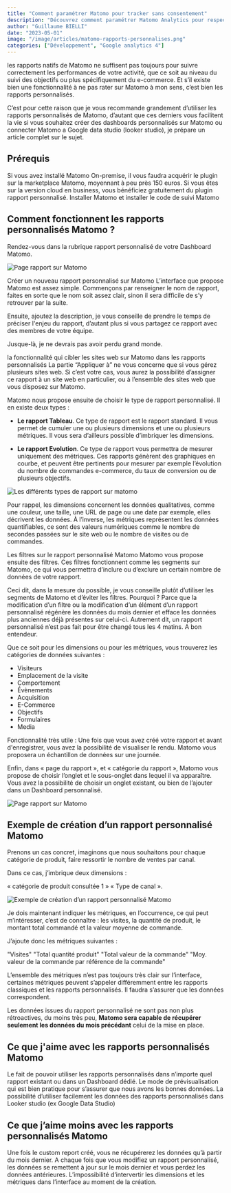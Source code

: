 ```yaml
---
title: "Comment paramétrer Matomo pour tracker sans consentement"
description: "Découvrez comment paramétrer Matomo Analytics pour respecter le RGPD et vous permettre de suivre vos utilisateurs sur votre site web en étant exempté du recueil de consentement."
author: "Guillaume BIELLI"
date: "2023-05-01"
image: "/image/articles/matomo-rapports-personnalises.png"
categories: ["Développement", "Google analytics 4"]
---
```


les rapports natifs de Matomo ne suffisent pas toujours pour suivre correctement les performances de votre activité, que ce soit au niveau du suivi des objectifs ou plus spécifiquement du e-commerce. Et s’il existe bien une fonctionnalité à ne pas rater sur Matomo à mon sens, c’est bien les rapports personnalisés.

C’est pour cette raison que je vous recommande grandement d’utiliser les rapports personnalisés de Matomo, d’autant que ces derniers vous facilitent la vie si vous souhaitez créer des dashboards personnalisés sur Matomo ou connecter Matomo a Google data studio (looker studio), je prépare un article complet sur le sujet.

## Prérequis

Si vous avez installé Matomo On-premise, il vous faudra acquérir le plugin sur la marketplace Matomo, moyennant à peu près 150 euros.
Si vous êtes sur la version cloud en business, vous bénéficiez gratuitement du plugin rapport personnalisé.
Installer Matomo et installer le code de suivi Matomo

## Comment fonctionnent les rapports personnalisés Matomo ?

Rendez-vous dans la rubrique rapport personnalisé de votre Dashboard Matomo.

![Page rapport sur Matomo](/image/articles/creer-un-nouveau-rapport.png)

Créer un nouveau rapport personnalisé sur Matomo
L’interface que propose Matomo est assez simple. Commençons par renseigner le nom de rapport, faites en sorte que le nom soit assez clair, sinon il sera difficile de s’y retrouver par la suite.

Ensuite, ajoutez la description, je vous conseille de prendre le temps de préciser l'enjeu du rapport, d’autant plus si vous partagez ce rapport avec des membres de votre équipe.

Jusque-là, je ne devrais pas avoir perdu grand monde.

la fonctionnalité qui cibler les sites web sur Matomo dans les rapports personnalisés
La partie “Appliquer à” ne vous concerne que si vous gérez plusieurs sites web. Si c’est votre cas, vous aurez la possibilité d’assigner ce rapport à un site web en particulier, ou à l’ensemble des sites web que vous disposez sur Matomo.

Matomo nous propose ensuite de choisir le type de rapport personnalisé. Il en existe deux types :

- **Le rapport Tableau**. Ce type de rapport est le rapport standard. Il vous permet de cumuler une ou plusieurs dimensions et une ou plusieurs métriques. Il vous sera d’ailleurs possible d’imbriquer les dimensions.

- **Le rapport Evolution**. Ce type de rapport vous permettra de mesurer uniquement des métriques. Ces rapports génèrent des graphiques en courbe, et peuvent être pertinents pour mesurer par exemple l’évolution du nombre de commandes e-commerce, du taux de conversion ou de plusieurs objectifs.

![Les différents types de rapport sur matomo](/image/articles/type-de-rapport-matomo.png)

Pour rappel, les dimensions concernent les données qualitatives, comme une couleur, une taille, une URL de page ou une date par exemple, elles décrivent les données. À l’inverse, les métriques représentent les données quantifiables, ce sont des valeurs numériques comme le nombre de secondes passées sur le site web ou le nombre de visites ou de commandes.

Les filtres sur le rapport personnalisé Matomo
Matomo vous propose ensuite des filtres. Ces filtres fonctionnent comme les segments sur Matomo, ce qui vous permettra d’inclure ou d’exclure un certain nombre de données de votre rapport.

Ceci dit, dans la mesure du possible, je vous conseille plutôt d’utiliser les segments de Matomo et d’éviter les filtres. Pourquoi ? Parce que la modification d’un filtre ou la modification d’un élément d’un rapport personnalisé régénère les données du mois dernier et efface les données plus anciennes déjà présentes sur celui-ci. Autrement dit, un rapport personnalisé n’est pas fait pour être changé tous les 4 matins. A bon entendeur.

Que ce soit pour les dimensions ou pour les métriques, vous trouverez les catégories de données suivantes :

- Visiteurs
- Emplacement de la visite
- Comportement
- Évènements
- Acquisition
- E-Commerce
- Objectifs
- Formulaires
- Media

Fonctionnalité très utile : Une fois que vous avez créé votre rapport et avant d'enregistrer, vous avez la possibilité de visualiser le rendu. Matomo vous proposera un échantillon de données sur une journée.

Enfin, dans « page du rapport », et « catégorie du rapport », Matomo vous propose de choisir l’onglet et le sous-onglet dans lequel il va apparaître. Vous avez la possibilité de choisir un onglet existant, ou bien de l’ajouter dans un Dashboard personnalisé.

![Page rapport sur Matomo](/image/articles/page-rapport-matomo.png)

## Exemple de création d’un rapport personnalisé Matomo

Prenons un cas concret, imaginons que nous souhaitons pour chaque catégorie de produit, faire ressortir le nombre de ventes par canal.

Dans ce cas, j’imbrique deux dimensions :

« catégorie de produit consultée 1 »
« Type de canal ».

![Exemple de création d’un rapport personnalisé Matomo](/image/articles/Dimension-personnalise.jpg)

Je dois maintenant indiquer les métriques, en l’occurrence, ce qui peut m’intéresser, c’est de connaître : les visites, la quantité de produit, le montant total commandé et la valeur moyenne de commande.

J’ajoute donc les métriques suivantes :

"Visites"
"Total quantité produit"
"Total valeur de la commande"
"Moy. valeur de la commande par référence de la commande"

L’ensemble des métriques n’est pas toujours très clair sur l’interface, certaines métriques peuvent s’appeler différemment entre les rapports classiques et les rapports personnalisés. Il faudra s’assurer que les données correspondent.

Les données issues du rapport personnalisé ne sont pas non plus rétroactives, du moins très peu, **Matomo sera capable de récupérer seulement les données du mois précédant** celui de la mise en place.

## Ce que j'aime avec les rapports personnalisés Matomo

Le fait de pouvoir utiliser les rapports personnalisés dans n’importe quel rapport existant ou dans un Dashboard dédié.
Le mode de prévisualisation qui est bien pratique pour s’assurer que nous avons les bonnes données.
La possibilité d’utiliser facilement les données des rapports personnalisés dans Looker studio (ex Google Data Studio)

## Ce que j’aime moins avec les rapports personnalisés Matomo

Une fois le custom report créé, vous ne récupérerez les données qu’à partir du mois dernier.
A chaque fois que vous modifiez un rapport personnalisé, les données se remettent à jour sur le mois dernier et vous perdez les données antérieures.
L’impossibilité d‘intervertir les dimensions et les métriques dans l’interface au moment de la création.
